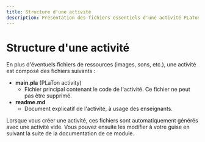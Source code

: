 ```yaml
---
title: Structure d'une activité
description: Présentation des fichiers essentiels d'une activité PLaTon (main.pla, readme.md), leur rôle et leur importance dans la création et la gestion d'activités pédagogiques.
---
```


# Structure d'une activité

En plus d'éventuels fichiers de ressources (images, sons, etc.), une activité est composé des fichiers suivants :

- **main.pla** (PLaTon activity)
  - Fichier principal contenant le code de l'activité. Ce fichier ne peut pas être supprimé.
- **readme.md**
  - Document explicatif de l'activité, à usage des enseignants.

Lorsque vous créer une activité, ces fichiers sont automatiquement générés avec une activité vide. Vous pouvez ensuite les modifier à votre guise en suivant la suite de la documentation de ce module.
